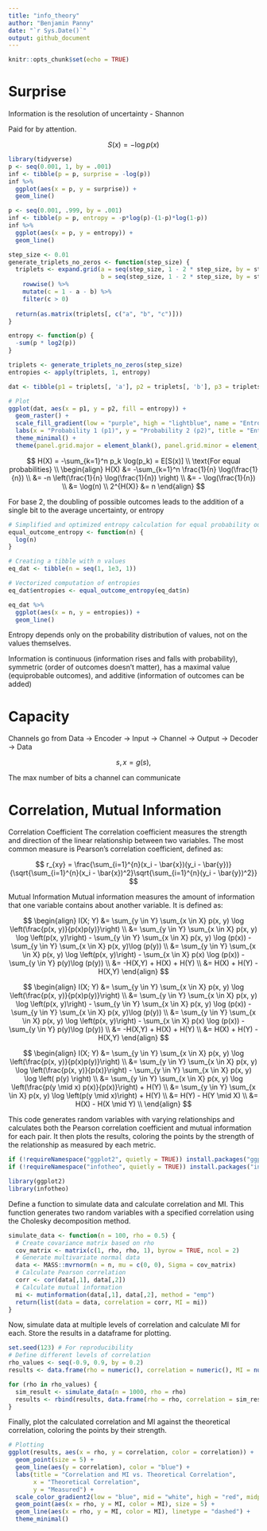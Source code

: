 ```yaml
---
title: "info_theory"
author: "Benjamin Panny"
date: "`r Sys.Date()`"
output: github_document
---
```


```r
knitr::opts_chunk$set(echo = TRUE)
```

# Surprise

Information is the resolution of uncertainty - Shannon

Paid for by attention.

$$
S(x) = -\log p(x)
$$


```r
library(tidyverse)
p <- seq(0.001, 1, by = .001)
inf <- tibble(p = p, surprise = -log(p))
inf %>% 
  ggplot(aes(x = p, y = surprise)) +
  geom_line()
```


```r
p <- seq(0.001, .999, by = .001)
inf <- tibble(p = p, entropy = -p*log(p)-(1-p)*log(1-p))
inf %>% 
  ggplot(aes(x = p, y = entropy)) +
  geom_line()
```



```r
step_size <- 0.01
generate_triplets_no_zeros <- function(step_size) {
  triplets <- expand.grid(a = seq(step_size, 1 - 2 * step_size, by = step_size),
                          b = seq(step_size, 1 - 2 * step_size, by = step_size)) %>%
    rowwise() %>%
    mutate(c = 1 - a - b) %>%
    filter(c > 0)
  
  return(as.matrix(triplets[, c("a", "b", "c")]))
}

entropy <- function(p) {
  -sum(p * log2(p))
}

triplets <- generate_triplets_no_zeros(step_size)
entropies <- apply(triplets, 1, entropy)

dat <- tibble(p1 = triplets[, 'a'], p2 = triplets[, 'b'], p3 = triplets[, 'c'], entropy = entropies)

# Plot
ggplot(dat, aes(x = p1, y = p2, fill = entropy)) +
  geom_raster() +
  scale_fill_gradient(low = "purple", high = "lightblue", name = "Entropy") +
  labs(x = "Probability 1 (p1)", y = "Probability 2 (p2)", title = "Entropy of Probability Triplets") +
  theme_minimal() +
  theme(panel.grid.major = element_blank(), panel.grid.minor = element_blank())
```


$$
H(X) = -\sum_{k=1}^n p_k \log(p_k) = E[S(x)] \\
\text{For equal probabilities} \\
\begin{align}
H(X) &= -\sum_{k=1}^n \frac{1}{n} \log(\frac{1}{n}) \\
&= -n \left(\frac{1}{n} \log(\frac{1}{n}) \right) \\
&= - \log(\frac{1}{n}) \\
&= \log(n) \\
2^{H(X)} &= n
\end{align}
$$

For base 2, the doubling of possible outcomes leads to the addition of a single bit to the average uncertainty, or entropy

```r
# Simplified and optimized entropy calculation for equal probability outcomes
equal_outcome_entropy <- function(n) {
  log(n)
}

# Creating a tibble with n values
eq_dat <- tibble(n = seq(1, 1e3, 1))

# Vectorized computation of entropies
eq_dat$entropies <- equal_outcome_entropy(eq_dat$n)
```

```r
eq_dat %>% 
  ggplot(aes(x = n, y = entropies)) +
  geom_line()
```

Entropy depends only on the probability distribution of values, not on the values themselves. 

Information is continuous (information rises and falls with probability), symmetric (order of outcomes doesn't matter), has a maximal value (equiprobable outcomes), and additive (information of outcomes can be added)

# Capacity

Channels go from Data -> Encoder -> Input -> Channel -> Output -> Decoder -> Data

$$
s, x = g(s), 
$$

The max number of bits a channel can communicate

# Correlation, Mutual Information

Correlation Coefficient
The correlation coefficient measures the strength and direction of the linear relationship between two variables. The most common measure is Pearson's correlation coefficient, defined as:

$$
r_{xy} = \frac{\sum_{i=1}^{n}(x_i - \bar{x})(y_i - \bar{y})}{\sqrt{\sum_{i=1}^{n}(x_i - \bar{x})^2}\sqrt{\sum_{i=1}^{n}(y_i - \bar{y})^2}}
$$

Mutual Information
Mutual information measures the amount of information that one variable contains about another variable. It is defined as:

$$
\begin{align}
I(X; Y) &= \sum_{y \in Y} \sum_{x \in X} p(x, y) \log \left(\frac{p(x, y)}{p(x)p(y)}\right) \\
&= \sum_{y \in Y} \sum_{x \in X} p(x, y) \log \left(p(x, y)\right) - \sum_{y \in Y} \sum_{x \in X} p(x, y) \log (p(x)) - \sum_{y \in Y} \sum_{x \in X} p(x, y)\log (p(y)) \\
&= \sum_{y \in Y} \sum_{x \in X} p(x, y) \log \left(p(x, y)\right) - \sum_{x \in X} p(x) \log (p(x)) - \sum_{y \in Y} p(y)\log (p(y)) \\
&= -H(X,Y) + H(X) + H(Y) \\
&= H(X) + H(Y) - H(X,Y)
\end{align}
$$

$$
\begin{align}
I(X; Y) &= \sum_{y \in Y} \sum_{x \in X} p(x, y) \log \left(\frac{p(x, y)}{p(x)p(y)}\right) \\
&= \sum_{y \in Y} \sum_{x \in X} p(x, y) \log \left(p(x, y)\right) - \sum_{y \in Y} \sum_{x \in X} p(x, y) \log (p(x)) - \sum_{y \in Y} \sum_{x \in X} p(x, y)\log (p(y)) \\
&= \sum_{y \in Y} \sum_{x \in X} p(x, y) \log \left(p(x, y)\right) - \sum_{x \in X} p(x) \log (p(x)) - \sum_{y \in Y} p(y)\log (p(y)) \\
&= -H(X,Y) + H(X) + H(Y) \\
&= H(X) + H(Y) - H(X,Y)
\end{align}
$$

$$
\begin{align}
I(X; Y) &= \sum_{y \in Y} \sum_{x \in X} p(x, y) \log \left(\frac{p(x, y)}{p(x)p(y)}\right) \\
&= \sum_{y \in Y} \sum_{x \in X} p(x, y) \log \left(\frac{p(x, y)}{p(x)}\right) - \sum_{y \in Y} \sum_{x \in X} p(x, y) \log \left( p(y) \right) \\
&= \sum_{y \in Y} \sum_{x \in X} p(x, y) \log \left(\frac{p(y \mid x) p(x)}{p(x)}\right) + H(Y) \\
&= \sum_{y \in Y} \sum_{x \in X} p(x, y) \log \left(p(y \mid x)\right) + H(Y) \\
&= H(Y) - H(Y \mid X) \\
&= H(X) - H(X \mid Y) \\
\end{align}
$$

This code generates random variables with varying relationships and calculates both the Pearson correlation coefficient and mutual information for each pair. It then plots the results, coloring the points by the strength of the relationship as measured by each metric.

```r
if (!requireNamespace("ggplot2", quietly = TRUE)) install.packages("ggplot2")
if (!requireNamespace("infotheo", quietly = TRUE)) install.packages("infotheo")

library(ggplot2)
library(infotheo)
```

Define a function to simulate data and calculate correlation and MI. This function generates two random variables with a specified correlation using the Cholesky decomposition method.

```r
simulate_data <- function(n = 100, rho = 0.5) {
  # Create covariance matrix based on rho
  cov_matrix <- matrix(c(1, rho, rho, 1), byrow = TRUE, ncol = 2)
  # Generate multivariate normal data
  data <- MASS::mvrnorm(n = n, mu = c(0, 0), Sigma = cov_matrix)
  # Calculate Pearson correlation
  corr <- cor(data[,1], data[,2])
  # Calculate mutual information
  mi <- mutinformation(data[,1], data[,2], method = "emp")
  return(list(data = data, correlation = corr, MI = mi))
}
```

Now, simulate data at multiple levels of correlation and calculate MI for each. Store the results in a dataframe for plotting.

```r
set.seed(123) # For reproducibility
# Define different levels of correlation
rho_values <- seq(-0.9, 0.9, by = 0.2)
results <- data.frame(rho = numeric(), correlation = numeric(), MI = numeric())

for (rho in rho_values) {
  sim_result <- simulate_data(n = 1000, rho = rho)
  results <- rbind(results, data.frame(rho = rho, correlation = sim_result$correlation, MI = sim_result$MI))
}
```

Finally, plot the calculated correlation and MI against the theoretical correlation, coloring the points by their strength.

```r
# Plotting
ggplot(results, aes(x = rho, y = correlation, color = correlation)) +
  geom_point(size = 5) +
  geom_line(aes(y = correlation), color = "blue") +
  labs(title = "Correlation and MI vs. Theoretical Correlation",
       x = "Theoretical Correlation",
       y = "Measured") +
  scale_color_gradient2(low = "blue", mid = "white", high = "red", midpoint = 0) +
  geom_point(aes(x = rho, y = MI, color = MI), size = 5) +
  geom_line(aes(x = rho, y = MI, color = MI), linetype = "dashed") +
  theme_minimal()
```


